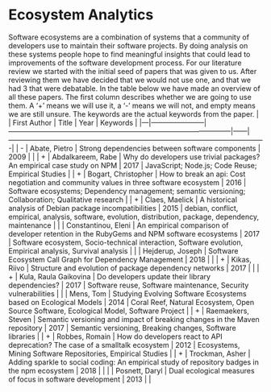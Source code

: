 # Ecosystem Analytics

 Software ecosystems are a combination of systems that a community of developers use to maintain 
their software projects. By doing analysis on these systems people hope to find meaningful insights
that could lead to improvements of the software development process. For our literature review we
started with the initial seed of papers that was given to us. After reviewing them we have decided
that we would not use one, and that we had 3 that were debatable. In the table below we have made
an overview of all these papers. The first column describes whether we are going to use them. A 
'+' means we will use it, a '-' means we will not, and empty means we are still unsure. The 
keywords are the actual keywords from the paper. 
 |   | First Author          | Title                                                                                         | Year | Keywords                                                                                                    |
|---|-----------------------|-----------------------------------------------------------------------------------------------|------|-------------------------------------------------------------------------------------------------------------|
| - | Abate, Pietro         | Strong dependencies between software components                                               | 2009 |                                                                                                             |
| + | Abdalkareem, Rabe     | Why do developers use trivial packages? An empirical case study on NPM                        | 2017 | JavaScript; Node.js; Code Reuse; Empirical Studies                                                          |
| + | Bogart, Christopher   | How to break an api: Cost negotiation and community values in three software ecosystem        | 2016 | Software ecosystems; Dependency management; semantic versioning; Collaboration; Qualitative research        |
| + | Claes, Maelick        | A historical analysis of Debian package incompatibilities                                     | 2015 | debian, conflict, empirical, analysis, software, evolution, distribution, package, dependency, maintenance  |
|   | Constantinou, Eleni   | An empirical comparison of developer retention in the RubyGems and NPM software ecosystems    | 2017 | Software ecosystem, Socio-technical interaction, Software evolution, Empirical analysis, Survival analysis  |
|   | Hejderup, Joseph      | Software Ecosystem Call Graph for Dependency Management                                       | 2018 |                                                                                                             |
| + | Kikas, Riivo          | Structure and evolution of package dependency networks                                        | 2017 |                                                                                                             |
| + | Kula, Raula Gaikovina | Do developers update their library dependencies?                                              | 2017 | Software reuse, Software maintenance, Security vulnerabilities                                              |
|   | Mens, Tom             | Studying Evolving Software Ecosystems based on Ecological Models                              | 2014 | Coral Reef, Natural Ecosystem, Open Source Software, Ecological Model, Software Project                     |
| + | Raemaekers, Steven    | Semantic versioning and impact of breaking changes in the Maven repository                    | 2017 | Semantic versioning, Breaking changes, Software libraries                                                   |
| + | Robbes, Romain        | How do developers react to API deprecation? The case of a smalltalk ecosystem                 | 2012 | Ecosystems, Mining Software Repositories, Empirical Studies                                                 |
| + | Trockman, Asher       | Adding sparkle to social coding: An empirical study of repository badges in the npm ecosystem | 2018 |                                                                                                             |
|   | Posnett, Daryl        | Dual ecological measures of focus in software development                                     | 2013 |                                                                                                             |